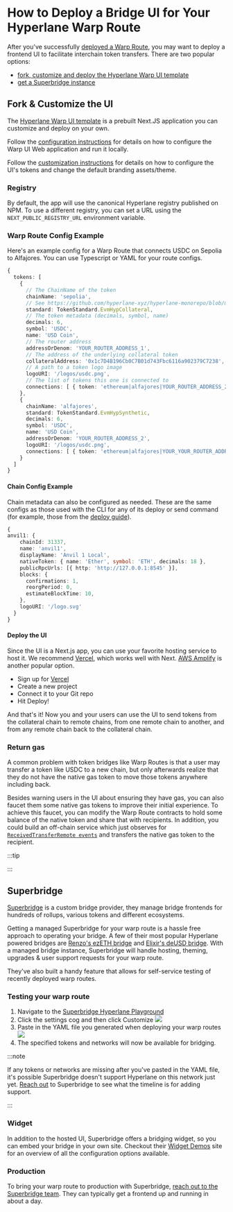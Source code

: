 
# How to Deploy a Bridge UI for Your Hyperlane Warp Route

After you've successfully [deployed a Warp Route](/docs/guides/deploy-warp-route.mdx), you may want to deploy a frontend UI to facilitate interchain token transfers. There are two popular options:

- [fork, customize and deploy the Hyperlane Warp UI template](#fork--customize-the-ui)
- [get a Superbridge instance](#superbridge)

## Fork & Customize the UI

The [Hyperlane Warp UI template](https://github.com/hyperlane-xyz/hyperlane-warp-ui-template) is a prebuilt Next.JS application you can customize and deploy on your own.

Follow the [configuration instructions](https://github.com/hyperlane-xyz/hyperlane-warp-ui-template/blob/main/README.md) for details on how to configure the Warp UI Web application and run it locally.

Follow the [customization instructions](https://github.com/hyperlane-xyz/hyperlane-warp-ui-template/blob/main/CUSTOMIZE.md) for details on how to configure the UI's tokens and change the default branding assets/theme.

### Registry

By default, the app will use the canonical Hyperlane registry published on NPM. To use a different registry, you can set a URL using the `NEXT_PUBLIC_REGISTRY_URL` environment variable.

### Warp Route Config Example

Here's an example config for a Warp Route that connects USDC on Sepolia to Alfajores. You can use Typescript or YAML for your route configs.

```typescript
{
  tokens: [
    {
      // The ChainName of the token
      chainName: 'sepolia',
      // See https://github.com/hyperlane-xyz/hyperlane-monorepo/blob/main/typescript/sdk/src/token/TokenStandard.ts
      standard: TokenStandard.EvmHypCollateral,
      // The token metadata (decimals, symbol, name)
      decimals: 6,
      symbol: 'USDC',
      name: 'USD Coin',
      // The router address
      addressOrDenom: 'YOUR_ROUTER_ADDRESS_1',
      // The address of the underlying collateral token
      collateralAddress: '0x1c7D4B196Cb0C7B01d743Fbc6116a902379C7238',
      // A path to a token logo image
      logoURI: '/logos/usdc.png',
      // The list of tokens this one is connected to
      connections: [ { token: 'ethereum|alfajores|YOUR_ROUTER_ADDRESS_2' } ]
    },
    {
      chainName: 'alfajores',
      standard: TokenStandard.EvmHypSynthetic,
      decimals: 6,
      symbol: 'USDC',
      name: 'USD Coin',
      addressOrDenom: 'YOUR_ROUTER_ADDRESS_2',
      logoURI: '/logos/usdc.png',
      connections: [ { token: 'ethereum|alfajores|YOUR_YOUR_ROUTER_ADDRESS_2' } ]
    }
  ]
}
```

#### Chain Config Example

Chain metadata can also be configured as needed. These are the same configs as those used with the CLI for any of its deploy or send command (for example, those from the [deploy guide](/docs/deploy-hyperlane.mdx)).

```typescript
{
anvil1: {
    chainId: 31337,
    name: 'anvil1',
    displayName: 'Anvil 1 Local',
    nativeToken: { name: 'Ether', symbol: 'ETH', decimals: 18 },
    publicRpcUrls: [{ http: 'http://127.0.0.1:8545' }],
    blocks: {
      confirmations: 1,
      reorgPeriod: 0,
      estimateBlockTime: 10,
    },
    logoURI: '/logo.svg'
  }
}
```

#### Deploy the UI

Since the UI is a Next.js app, you can use your favorite hosting service to host it. We recommend [Vercel](https://vercel.com), which works well with Next. [AWS Amplify](https://aws.amazon.com/amplify) is another popular option.

- Sign up for [Vercel](https://vercel.com/)
- Create a new project
- Connect it to your Git repo
- Hit Deploy!

And that's it! Now you and your users can use the UI to send tokens from the collateral chain to remote chains, from one remote chain to another, and from any remote chain back to the collateral chain.

### Return gas

A common problem with token bridges like Warp Routes is that a user may transfer a token like USDC to a new chain, but only afterwards realize that they do not have the native gas token to move those tokens anywhere including back.

Besides warning users in the UI about ensuring they have gas, you can also faucet them some native gas tokens to improve their initial experience. To achieve this faucet, you can modify the Warp Route contracts to hold some balance of the native token and share that with recipients. In addition, you could build an off-chain service which just observes for [`ReceivedTransferRemote events`](https://github.com/hyperlane-xyz/hyperlane-monorepo/blob/main/solidity/contracts/token/libs/TokenRouter.sol) and transfers the native gas token to the recipient.

:::tip

<TypescriptSdkPlaceholder />

:::

## Superbridge

[Superbridge](https://superbridge.app) is a custom bridge provider, they manage bridge frontends for hundreds of rollups, various tokens and different ecosystems.

Getting a managed Superbridge for your warp route is a hassle free approach to operating your bridge. A few of their most popular Hyperlane powered bridges are [Renzo's ezETH bridge](https://renzo.superbridge.app) and [Elixir's deUSD bridge](https://elixir.superbridge.app). With a managed bridge instance, Superbridge will handle hosting, theming, upgrades & user support requests for your warp route.

They've also built a handy feature that allows for self-service testing of recently deployed warp routes.

### Testing your warp route

1. Navigate to the [Superbridge Hyperlane Playground](https://hyperlane.superbridge.app)
2. Click the settings cog and then click Customize ![](/img/deploy-warp-ui/superbridge-settings.png)
3. Paste in the YAML file you generated when deploying your warp routes ![](/img/deploy-warp-ui/superbridge-paste-yaml.png)
4. The specified tokens and networks will now be available for bridging.

:::note

If any tokens or networks are missing after you've pasted in the YAML file, it's possible Superbridge doesn't support Hyperlane on this network just yet. [Reach out](mailto:support@superbridge.app) to Superbridge to see what the timeline is for adding support.

:::

### Widget

In addition to the hosted UI, Superbridge offers a bridging widget, so you can embed your bridge in your own site. Checkout their [Widget Demos](https://widget-demos.superbridge.app/) site for an overview of all the configuration options available.


### Production

To bring your warp route to production with Superbridge, [reach out to the Superbridge team](mailto:alex@superbridge.app). They can typically get a frontend up and running in about a day.
